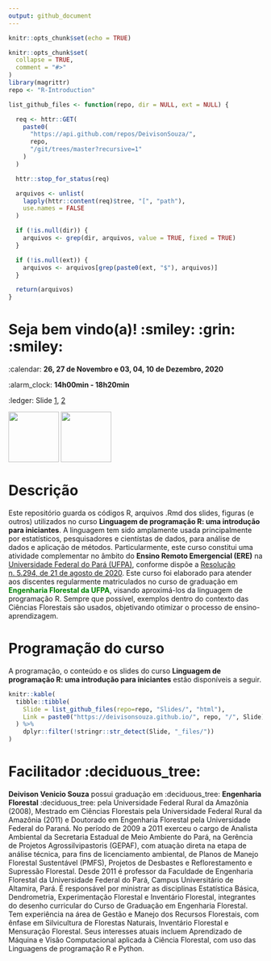 ```yaml
---
output: github_document
---
```


```r
knitr::opts_chunk$set(echo = TRUE)
```

<!-- README.md is generated from README.Rmd. Please edit that file -->

```r
knitr::opts_chunk$set(
  collapse = TRUE,
  comment = "#>"
)
library(magrittr)
repo <- "R-Introduction"
```

<!-- Emprestei a função list_github_files() da Curso-R (https://github.com/curso-r). Na verdade a ideia por trás desse readme emprestei da Curso-R. Achei excelente!-->

```r
list_github_files <- function(repo, dir = NULL, ext = NULL) {

  req <- httr::GET(
    paste0(
      "https://api.github.com/repos/DeivisonSouza/",
      repo,
      "/git/trees/master?recursive=1"
    )
  )

  httr::stop_for_status(req)

  arquivos <- unlist(
    lapply(httr::content(req)$tree, "[", "path"),
    use.names = FALSE
  )

  if (!is.null(dir)) {
    arquivos <- grep(dir, arquivos, value = TRUE, fixed = TRUE)
  }

  if (!is.null(ext)) {
    arquivos <- arquivos[grep(paste0(ext, "$"), arquivos)]
  }

  return(arquivos)
}
```

# Seja bem vindo(a)! :smiley: :grin: :smiley:

:calendar: **26, 27 de Novembro e 03, 04, 10 de Dezembro, 2020**

:alarm_clock: **14h00min - 18h20min**

:ledger: Slide [1](https://deivisonsouza.github.io/R-Introduction/Slides/01-Introduction.html),
[2](https://deivisonsouza.github.io/R-Introduction/Slides/02-Objects.html)

<div>
  <img src="Slides/fig/ufpa.png" width="100" align="middle" class="center">
  <img src="Slides/fig/floresta.png" width="100" align="middle" class="center">
<div>

# Descrição

Este repositório guarda os códigos R, arquivos .Rmd dos slides, figuras (e outros) utilizados no curso **Linguagem de programação R: uma introdução para iniciantes**. A linguagem tem sido amplamente usada principalmente por estatísticos, pesquisadores e cientístas de dados, para análise de dados e aplicação de métodos. Particularmente, este curso constitui uma atividade complementar no âmbito do **Ensino Remoto Emergencial (ERE)** na [Universidade Federal do Pará (UFPA)](https://portal.ufpa.br/index.php), conforme dispõe a [Resolução  n. 5.294, de 21 de agosto de 2020](http://sege.ufpa.br/boletim_interno/downloads/resolucoes/consepe/2020/Resolucao_5294_2020_CONSEPE.pdf). Este curso foi elaborado para atender aos discentes regularmente matriculados no curso de graduação em <bdi style="font-weight:bold;color:green;">Engenharia Florestal da UFPA</bdi>, visando aproximá-los da linguagem de programação R. Sempre que possível, exemplos dentro do contexto das Ciências Florestais são usados, objetivando otimizar o processo de ensino-aprendizagem.

# Programação do curso

A programação, o conteúdo e os slides do curso **Linguagem de programação R: uma introdução para iniciantes** estão disponíveis a seguir.

```r
knitr::kable(
  tibble::tibble(
    Slide = list_github_files(repo=repo, "Slides/", "html"),
    Link = paste0("https://deivisonsouza.github.io/", repo, "/", Slide)
  ) %>% 
    dplyr::filter(!stringr::str_detect(Slide, "_files/"))
)

```

# Facilitador :deciduous_tree:

**Deivison Venicio Souza** possui graduação em :deciduous_tree: **Engenharia Florestal** :deciduous_tree: pela Universidade Federal Rural da Amazônia (2008), Mestrado em Ciências Florestais pela Universidade Federal Rural da Amazônia (2011) e Doutorado em Engenharia Florestal pela Universidade Federal do Paraná. No período de 2009 a 2011 exerceu o cargo de Analista Ambiental da Secretaria Estadual de Meio Ambiente do Pará, na Gerência de Projetos Agrossilvipastoris (GEPAF), com atuação direta na etapa de análise técnica, para fins de licenciamento ambiental, de Planos de Manejo Florestal Sustentável (PMFS), Projetos de Desbastes e Reflorestamento e Supressão Florestal. Desde 2011 é professor da Faculdade de Engenharia Florestal da Universidade Federal do Pará, Campus Universitário de Altamira, Pará. É responsável por ministrar as disciplinas Estatística Básica, Dendrometria, Experimentação Florestal e Inventário Florestal, integrantes do desenho curricular do Curso de Graduação em Engenharia Florestal. Tem experiência na área de Gestão e Manejo dos Recursos Florestais, com ênfase em Silvicultura de Florestas Naturais, Inventário Florestal e Mensuração Florestal. Seus interesses atuais incluem Aprendizado de Máquina e Visão Computacional aplicada à Ciência Florestal, com uso das Linguagens de programação R e Python.

